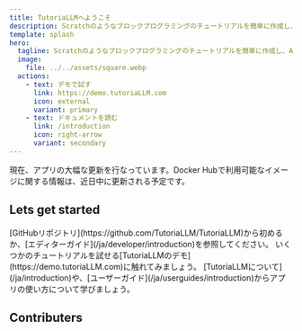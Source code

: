 ```yaml
---
title: TutoriaLLMへようこそ
description: Scratchのようなブロックプログラミングのチュートリアルを簡単に作成し、AIを利用して提供することができるセルフホスト型のソフトウェアです。
template: splash
hero:
  tagline: Scratchのようなブロックプログラミングのチュートリアルを簡単に作成し、AIを利用して提供することができるセルフホスト型のソフトウェアです。
  image:
    file: ../../assets/square.webp
  actions:
    - text: デモで試す
      link: https://demo.tutoriaLLM.com
      icon: external
      variant: primary
    - text: ドキュメントを読む
      link: /introduction
      icon: right-arrow
      variant: secondary
---
```



<Aside type="caution" title="注意！">
  現在、アプリの大幅な更新を行なっています。Docker
  Hubで利用可能なイメージに関する情報は、近日中に更新される予定です。
</Aside>

## Lets get started

<CardGrid stagger>
  <Card title="自分のアプリをデプロイする" icon="github">
    [GitHubリポジトリ](https://github.com/TutoriaLLM/TutoriaLLM)から初めるか、[エディターガイド](/ja/developer/introduction)を参照してください。
  </Card>
  <Card title="デモを体験する" icon="external">
    いくつかのチュートリアルを試せる[TutoriaLLMのデモ](https://demo.tutoriaLLM.com)に触れてみましょう。
  </Card>
  <Card title="アプリの使い方について知る" icon="open-book">
    [TutoriaLLMについて](/ja/introduction)や、[ユーザーガイド](/ja/userguides/introduction)からアプリの使い方について学びましょう。
  </Card>
</CardGrid>

## Contributers

<Contributers />
